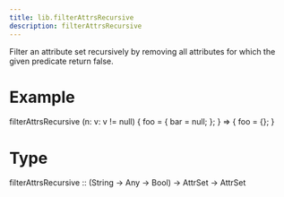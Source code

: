 ```yaml
---
title: lib.filterAttrsRecursive
description: filterAttrsRecursive
---
```



Filter an attribute set recursively by removing all attributes for
which the given predicate return false.

# Example

filterAttrsRecursive (n: v: v != null) { foo = { bar = null; }; }
=> { foo = {}; }

# Type

filterAttrsRecursive :: (String -> Any -> Bool) -> AttrSet -> AttrSet
